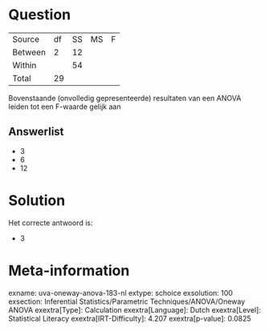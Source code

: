 Question
========

  --------- ---- ---- ---- ---
  Source    df   SS   MS   F
  Between   2    12        
  Within         54        
  Total     29             
  --------- ---- ---- ---- ---

Bovenstaande (onvolledig gepresenteerde) resultaten van een ANOVA leiden
tot een F-waarde gelijk aan

Answerlist
----------

* 3
* 6
* 12

Solution
========

Het correcte antwoord is: 

* 3

Meta-information
================
exname: uva-oneway-anova-183-nl
extype: schoice
exsolution: 100
exsection: Inferential Statistics/Parametric Techniques/ANOVA/Oneway ANOVA
exextra[Type]: Calculation
exextra[Language]: Dutch
exextra[Level]: Statistical Literacy
exextra[IRT-Difficulty]: 4.207
exextra[p-value]: 0.0825
